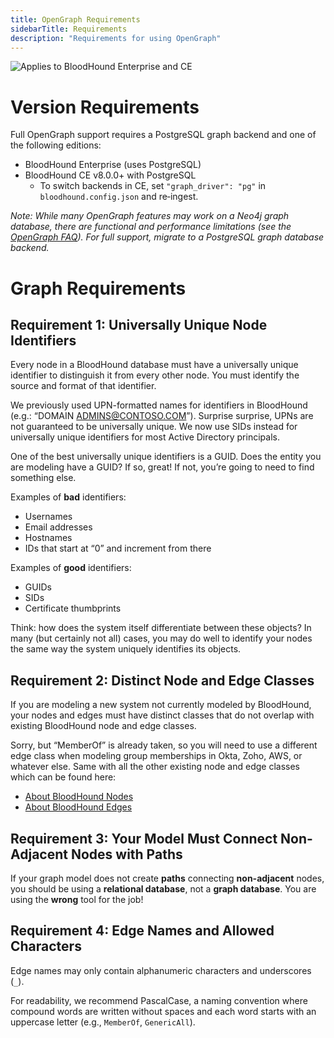 ```yaml
---
title: OpenGraph Requirements
sidebarTitle: Requirements
description: "Requirements for using OpenGraph"
---
```


<img noZoom src="/assets/enterprise-AND-community-edition-pill-tag.svg" alt="Applies to BloodHound Enterprise and CE"/>

# Version Requirements

Full OpenGraph support requires a PostgreSQL graph backend and one of the following editions:
- BloodHound Enterprise (uses PostgreSQL)
- BloodHound CE v8.0.0+ with PostgreSQL
    - To switch backends in CE, set `"graph_driver": "pg"` in `bloodhound.config.json` and re‑ingest.

_Note: While many OpenGraph features may work on a Neo4j graph database, there are functional and performance limitations (see the [OpenGraph FAQ](https://github.com/SpecterOps/bloodhound-docs/blob/main//opengraph/faq#why-is-it-taking-so-long-to-ingest-opengraph-data)). For full support, migrate to a PostgreSQL graph database backend._

# Graph Requirements

## Requirement 1: Universally Unique Node Identifiers

Every node in a BloodHound database must have a universally unique identifier to distinguish it from every other node. You must identify the source and format of that identifier.

We previously used UPN-formatted names for identifiers in BloodHound (e.g.: “DOMAIN ADMINS@CONTOSO.COM”). Surprise surprise, UPNs are not guaranteed to be universally unique. We now use SIDs instead for universally unique identifiers for most Active Directory principals.

One of the best universally unique identifiers is a GUID. Does the entity you are modeling have a GUID? If so, great! If not, you’re going to need to find something else.

Examples of **bad** identifiers:

- Usernames
- Email addresses
- Hostnames
- IDs that start at “0” and increment from there

Examples of **good** identifiers:
- GUIDs
- SIDs
- Certificate thumbprints

Think: how does the system itself differentiate between these objects? In many (but certainly not all) cases, you may do well to identify your nodes the same way the system uniquely identifies its objects.

## Requirement 2: Distinct Node and Edge Classes

If you are modeling a new system not currently modeled by BloodHound, your nodes and edges must have distinct classes that do not overlap with existing BloodHound node and edge classes.

Sorry, but “MemberOf” is already taken, so you will need to use a different edge class when modeling group memberships in Okta, Zoho, AWS, or whatever else. Same with all the other existing node and edge classes which can be found here:

- [About BloodHound Nodes](https://bloodhound.specterops.io/resources/nodes/overview)
- [About BloodHound Edges](https://bloodhound.specterops.io/resources/edges/overview)

## Requirement 3: Your Model Must Connect Non-Adjacent Nodes with Paths

If your graph model does not create **paths** connecting **non-adjacent** nodes, you should be using a **relational database**, not a **graph database**. You are using the **wrong** tool for the job!

## Requirement 4: Edge Names and Allowed Characters

Edge names may only contain alphanumeric characters and underscores (`_`).

For readability, we recommend PascalCase, a naming convention where compound words are written without spaces and each word starts with an uppercase letter (e.g., `MemberOf`, `GenericAll`).
